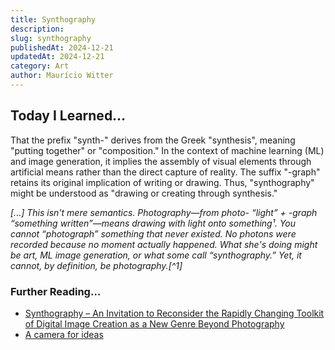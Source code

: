 ```yaml
---
title: Synthography
description: 
slug: synthography
publishedAt: 2024-12-21
updatedAt: 2024-12-21
category: Art
author: Maurício Witter
---
```


## Today I Learned…

That the prefix "synth-" derives from the Greek "synthesis", meaning "putting together" or "composition." In the context of machine learning (ML) and image generation, it implies the assembly of visual elements through artificial means rather than the direct capture of reality. The suffix "-graph" retains its original implication of writing or drawing. Thus, "synthography" might be understood as "drawing or creating through synthesis."

<Cite>
[...] This isn't mere semantics. Photography—from photo- “light” + -graph “something written”—means drawing with light onto something¹. You cannot “photograph” something that never existed. No photons were recorded because no moment actually happened. What she's doing might be art, ML image generation, or what some call “synthography.” Yet, it cannot, by definition, be photography.[^1]
</Cite>

### Further Reading…

- [Synthography – An Invitation to Reconsider the Rapidly Changing Toolkit of Digital Image Creation as a New Genre Beyond Photography](https://web.archive.org/web/20221220183225/https://link.springer.com/chapter/10.1007/978-3-030-95531-1_22)
- [A camera for ideas](https://web.archive.org/web/20230906022043/https://stephango.com/synthography)

[^1]: [AI ‘Street Photography’ Isn’t Photography: What We Lose by Simulating Experience](https://simone.org/synthography/)